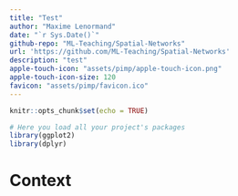 ```yaml
---
title: "Test"
author: "Maxime Lenormand"
date: "`r Sys.Date()`"
github-repo: "ML-Teaching/Spatial-Networks"
url: 'https://github.com/ML-Teaching/Spatial-Networks'
description: "test"
apple-touch-icon: "assets/pimp/apple-touch-icon.png"
apple-touch-icon-size: 120
favicon: "assets/pimp/favicon.ico"
---
```


```r
knitr::opts_chunk$set(echo = TRUE)

# Here you load all your project's packages
library(ggplot2)
library(dplyr)
```

# Context {.unnumbered}


